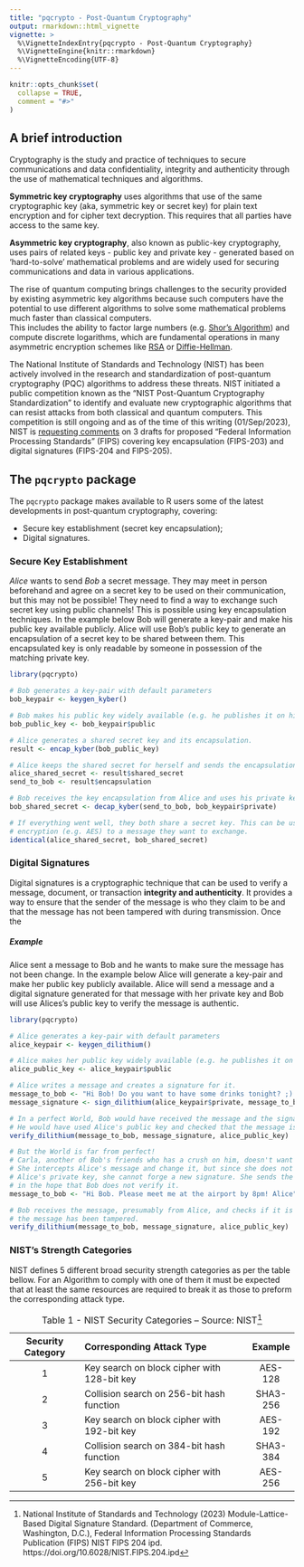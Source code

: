 ```yaml
---
title: "pqcrypto - Post-Quantum Cryptography"
output: rmarkdown::html_vignette
vignette: >
  %\VignetteIndexEntry{pqcrypto - Post-Quantum Cryptography}
  %\VignetteEngine{knitr::rmarkdown}
  %\VignetteEncoding{UTF-8}
---
```


```r
knitr::opts_chunk$set(
  collapse = TRUE,
  comment = "#>"
)
```


## A brief introduction

Cryptography is the study and practice of techniques to secure communications and data confidentiality, integrity and authenticity through the use of mathematical techniques and algorithms.

**Symmetric key cryptography** uses algorithms that use of the same cryptographic key (aka, symmetric key or secret key) for plain text encryption and for cipher text decryption. This requires that all parties have access to the same key.

**Asymmetric key cryptography**, also known as public-key cryptography, uses pairs of related keys - public key and private key - generated based on 'hard-to-solve' mathematical problems and are widely used for securing communications and data in various applications. 

The rise of quantum computing brings challenges to the security provided by existing asymmetric key algorithms because such computers have the potential to use different algorithms to solve some mathematical problems much faster than classical computers.  
This includes the ability to factor large numbers (e.g. [Shor's Algorithm](https://en.wikipedia.org/wiki/Shor%27s_algorithm)) and compute discrete logarithms, which are fundamental operations in many asymmetric encryption schemes like [RSA](https://en.wikipedia.org/wiki/RSA_(cryptosystem)) or [Diffie-Hellman](https://en.wikipedia.org/wiki/Diffie%E2%80%93Hellman_key_exchange).

The National Institute of Standards and Technology (NIST) has been actively involved in the research and standardization of post-quantum cryptography (PQC) algorithms to address these threats. NIST initiated a public competition known as the "NIST Post-Quantum Cryptography Standardization" to identify and evaluate new cryptographic algorithms that can resist attacks from both classical and quantum computers. This competition is still ongoing and as of the time of this writing (01/Sep/2023), NIST is [requesting comments](https://csrc.nist.gov/news/2023/three-draft-fips-for-post-quantum-cryptography) on 3 drafts for proposed "Federal Information Processing Standards" (FIPS) covering key encapsulation (FIPS-203) and digital signatures (FIPS-204 and FIPS-205).


## The `pqcrypto` package

The `pqcrypto` package makes available to R users some of the latest developments in post-quantum cryptography, covering:

  - Secure key establishment (secret key encapsulation);
  - Digital signatures.


### Secure Key Establishment
*Alice* wants to send *Bob* a secret message. They may meet in person beforehand and agree on a secret key to be used on their communication, but this may not be possible! They need to find a way to exchange such secret key using public channels!
This is possible using key encapsulation techniques. In the example below Bob will generate a key-pair and make his public key available publicly. Alice will use Bob's public key to generate an encapsulation of a secret key to be shared between them. This encapsulated key is only readable by someone in possession of the matching private key. 

```r
library(pqcrypto)

# Bob generates a key-pair with default parameters
bob_keypair <- keygen_kyber()

# Bob makes his public key widely available (e.g. he publishes it on his webpage or blog)
bob_public_key <- bob_keypair$public

# Alice generates a shared secret key and its encapsulation.
result <- encap_kyber(bob_public_key)

# Alice keeps the shared secret for herself and sends the encapsulation to Bob.
alice_shared_secret <- result$shared_secret
send_to_bob <- result$encapsulation

# Bob receives the key encapsulation from Alice and uses his private key to get the shared secret.
bob_shared_secret <- decap_kyber(send_to_bob, bob_keypair$private)

# If everything went well, they both share a secret key. This can be used to apply symmetric 
# encryption (e.g. AES) to a message they want to exchange. 
identical(alice_shared_secret, bob_shared_secret)

```


### Digital Signatures
Digital signatures is a cryptographic technique that can be used to verify a message, document, or transaction __integrity and authenticity__. It provides a way to ensure that the sender of the message is who they claim to be and that the message has not been tampered with during transmission. 
Once the 

##### Example

Alice sent a message to Bob and he wants to make sure the message has not been change. In the example below Alice will generate a key-pair and make her public key publicly available. Alice will send a message and a digital signature generated for that message with her private key and Bob will use Alices's public key to verify the message is authentic.

```r
library(pqcrypto)

# Alice generates a key-pair with default parameters
alice_keypair <- keygen_dilithium()

# Alice makes her public key widely available (e.g. he publishes it on her webpage or blog)
alice_public_key <- alice_keypair$public

# Alice writes a message and creates a signature for it.
message_to_bob <- "Hi Bob! Do you want to have some drinks tonight? ;) Alice <3"
message_signature <- sign_dilithium(alice_keypair$private, message_to_bob)

# In a perfect World, Bob would have received the message and the signature from Alice.
# He would have used Alice's public key and checked that the message is authentic. Cheers!
verify_dilithium(message_to_bob, message_signature, alice_public_key)

# But the World is far from perfect!
# Carla, another of Bob's friends who has a crush on him, doesn't want the couple to meet.
# She intercepts Alice's message and change it, but since she does not have access to
# Alice's private key, she cannot forge a new signature. She sends the new message anyway
# in the hope that Bob does not verify it.
message_to_bob <- "Hi Bob. Please meet me at the airport by 8pm! Alice"

# Bob receives the message, presumably from Alice, and checks if it is authentic, to discover
# the message has been tampered.
verify_dilithium(message_to_bob, message_signature, alice_public_key)

```


### NIST's Strength Categories

NIST defines 5 different broad security strength categories as per the table bellow. For an Algorithm to comply with one of them it must be expected that at least the same resources are required to break it as those to preform the corresponding attack type.

| Security Category | Corresponding Attack Type                   | Example  |
|:-----------------:|:--------------------------------------------|:--------:|
|         1         | Key search on block cipher with 128-bit key | AES-128  |
|         2         | Collision search on 256-bit hash function   | SHA3-256 |
|         3         | Key search on block cipher with 192-bit key | AES-192  |
|         4         | Collision search on 384-bit hash function   | SHA3-384 |
|         5         | Key search on block cipher with 256-bit key | AES-256  |
: Table 1 - NIST Security Categories  --  Source: NIST^[National Institute of Standards and Technology (2023) Module-Lattice-Based Digital Signature Standard. (Department of Commerce, Washington, D.C.), Federal Information Processing Standards Publication (FIPS) NIST FIPS 204 ipd. https://doi.org/10.6028/NIST.FIPS.204.ipd]


